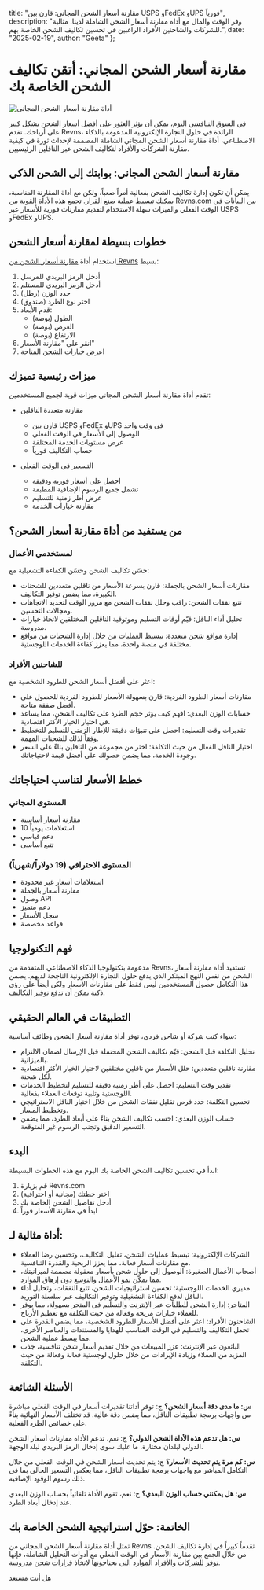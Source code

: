   title: "مقارنة أسعار الشحن المجاني: قارن بين USPS وFedEx وUPS فورياً",
  description: "وفر الوقت والمال مع أداة مقارنة أسعار الشحن الشاملة لدينا. مثالية للشركات والشاحنين الأفراد الراغبين في تحسين تكاليف الشحن الخاصة بهم.",
  date: "2025-02-19",
  author: "Geeta"
};

# مقارنة أسعار الشحن المجاني: أتقن تكاليف الشحن الخاصة بك

![أداة مقارنة أسعار الشحن المجاني](/images/blog/free-shipping-rate-comparison.jpeg)

في السوق التنافسي اليوم، يمكن أن يؤثر العثور على أفضل أسعار الشحن بشكل كبير على أرباحك. تقدم Revns، الرائدة في حلول التجارة الإلكترونية المدعومة بالذكاء الاصطناعي، أداة مقارنة أسعار الشحن المجاني الشاملة المصممة لإحداث ثورة في كيفية مقارنة الشركات والأفراد لتكاليف الشحن عبر الناقلين الرئيسيين.

## مقارنة أسعار الشحن المجاني: بوابتك إلى الشحن الذكي

يمكن أن تكون إدارة تكاليف الشحن بفعالية أمراً صعباً، ولكن مع أداة المقارنة المناسبة، يمكنك تبسيط عملية صنع القرار. تجمع هذه الأداة القوية من [Revns.com](https://www.revns.com) بين البيانات في الوقت الفعلي والميزات سهلة الاستخدام لتقديم مقارنات فورية للأسعار عبر USPS وFedEx وUPS.

## خطوات بسيطة لمقارنة أسعار الشحن

استخدام أداة [مقارنة أسعار الشحن من Revns](https://www.revns.com/tools/shipping-comparison) بسيط:

1. أدخل الرمز البريدي للمرسل
2. أدخل الرمز البريدي للمستلم
3. حدد الوزن (رطل)
4. اختر نوع الطرد (صندوق)
5. قدم الأبعاد:
   - الطول (بوصة)
   - العرض (بوصة)
   - الارتفاع (بوصة)
6. انقر على "مقارنة الأسعار"
7. اعرض خيارات الشحن المتاحة

## ميزات رئيسية تميزك

تقدم أداة مقارنة أسعار الشحن المجاني ميزات قوية لجميع المستخدمين:

- مقارنة متعددة الناقلين
  - قارن بين USPS وFedEx وUPS في وقت واحد
  - الوصول إلى الأسعار في الوقت الفعلي
  - عرض مستويات الخدمة المختلفة
  - حساب التكاليف فورياً

- التسعير في الوقت الفعلي
  - احصل على أسعار فورية ودقيقة
  - تشمل جميع الرسوم الإضافية المطبقة
  - عرض أطر زمنية للتسليم
  - مقارنة خيارات الخدمة

## من يستفيد من أداة مقارنة أسعار الشحن؟

### لمستخدمي الأعمال
حسّن تكاليف الشحن وحسّن الكفاءة التشغيلية مع:
- مقارنات أسعار الشحن بالجملة: قارن بسرعة الأسعار من ناقلين متعددين للشحنات الكبيرة، مما يضمن توفير التكاليف.
- تتبع نفقات الشحن: راقب وحلل نفقات الشحن مع مرور الوقت لتحديد الاتجاهات ومجالات التحسين.
- تحليل أداء الناقل: قيّم أوقات التسليم وموثوقية الناقلين المختلفين لاتخاذ خيارات مدروسة.
- إدارة مواقع شحن متعددة: تبسيط العمليات من خلال إدارة الشحنات من مواقع مختلفة في منصة واحدة، مما يعزز كفاءة الخدمات اللوجستية.

### للشاحنين الأفراد
اعثر على أفضل أسعار الشحن للطرود الشخصية مع:
- مقارنات أسعار الطرود الفردية: قارن بسهولة الأسعار للطرود الفردية للحصول على أفضل صفقة متاحة.
- حسابات الوزن البعدي: افهم كيف يؤثر حجم الطرد على تكاليف الشحن، مما يساعد في اختيار الخيار الأكثر اقتصادية.
- تقديرات وقت التسليم: احصل على تنبؤات دقيقة للإطار الزمني للتسليم للتخطيط وفقاً لذلك للشحنات المهمة.
- اختيار الناقل الفعال من حيث التكلفة: اختر من مجموعة من الناقلين بناءً على السعر وجودة الخدمة، مما يضمن حصولك على أفضل قيمة لاحتياجاتك.

## خطط الأسعار لتناسب احتياجاتك

### المستوى المجاني
- مقارنة أسعار أساسية
- 10 استعلامات يومياً
- دعم قياسي
- تتبع أساسي

### المستوى الاحترافي (19 دولاراً/شهرياً)
- استعلامات أسعار غير محدودة
- مقارنة أسعار بالجملة
- وصول API
- دعم متميز
- سجل الأسعار
- قواعد مخصصة

## فهم التكنولوجيا

مدعومة بتكنولوجيا الذكاء الاصطناعي المتقدمة من Revns، تستفيد أداة مقارنة أسعار الشحن من نفس النهج المبتكر الذي يدفع حلول التجارة الإلكترونية الناجحة لديهم. يضمن هذا التكامل حصول المستخدمين ليس فقط على مقارنات الأسعار ولكن أيضاً على رؤى ذكية يمكن أن تدفع توفير التكاليف.

## التطبيقات في العالم الحقيقي

سواء كنت شركة أو شاحن فردي، توفر أداة مقارنة أسعار الشحن وظائف أساسية:

- تحليل التكلفة قبل الشحن: قيّم تكاليف الشحن المحتملة قبل الإرسال لضمان الالتزام بالميزانية.
- مقارنة ناقلين متعددين: حلل الأسعار من ناقلين مختلفين لاختيار الخيار الأكثر اقتصادية لكل شحنة.
- تقدير وقت التسليم: احصل على أطر زمنية دقيقة للتسليم لتخطيط الخدمات اللوجستية وتلبية توقعات العملاء بفعالية.
- تحسين التكلفة: حدد فرص تقليل نفقات الشحن من خلال اختيار الناقل الاستراتيجي وتخطيط المسار.
- حساب الوزن البعدي: احسب تكاليف الشحن بناءً على أبعاد الطرد، مما يضمن التسعير الدقيق وتجنب الرسوم غير المتوقعة.

## البدء

ابدأ في تحسين تكاليف الشحن الخاصة بك اليوم مع هذه الخطوات البسيطة:

1. قم بزيارة Revns.com
2. اختر خطتك (مجانية أو احترافية)
3. أدخل تفاصيل الشحن الخاصة بك
4. ابدأ في مقارنة الأسعار فوراً

## أداة مثالية لـ:
- الشركات الإلكترونية: تبسيط عمليات الشحن، تقليل التكاليف، وتحسين رضا العملاء مع مقارنات أسعار فعالة، مما يعزز الربحية والقدرة التنافسية.
- أصحاب الأعمال الصغيرة: الوصول إلى حلول شحن بأسعار معقولة مصممة لميزانيتك، مما يمكّن نمو الأعمال والتوسع دون إرهاق الموارد.
- مديري الخدمات اللوجستية: تحسين استراتيجيات الشحن، تتبع النفقات، وتحليل أداء الناقل لدفع الكفاءة التشغيلية وتوفير التكاليف عبر سلسلة التوريد.
- المتاجر: إدارة الشحن للطلبات عبر الإنترنت والتسليم في المتجر بسهولة، مما يوفر للعملاء خيارات مريحة وفعالة من حيث التكلفة مع تعظيم الأرباح.
- الشاحنون الأفراد: اعثر على أفضل الأسعار للطرود الشخصية، مما يضمن القدرة على تحمل التكاليف والتسليم في الوقت المناسب للهدايا والمستندات والعناصر الأخرى، مما يبسط عملية الشحن.
- البائعون عبر الإنترنت: عزز المبيعات من خلال تقديم أسعار شحن تنافسية، جذب المزيد من العملاء وزيادة الإيرادات من خلال حلول لوجستية فعالة وفعالة من حيث التكلفة.

## الأسئلة الشائعة

**س: ما مدى دقة أسعار الشحن؟**
ج: توفر أداتنا تقديرات أسعار في الوقت الفعلي مباشرة من واجهات برمجة تطبيقات الناقل، مما يضمن دقة عالية. قد تختلف الأسعار النهائية بناءً على خصائص الطرد الفعلية.

**س: هل تدعم هذه الأداة الشحن الدولي؟**
ج: نعم، تدعم الأداة مقارنات أسعار الشحن الدولي لبلدان مختارة. ما عليك سوى إدخال الرمز البريدي لبلد الوجهة.

**س: كم مرة يتم تحديث الأسعار؟**
ج: يتم تحديث أسعار الشحن في الوقت الفعلي من خلال التكامل المباشر مع واجهات برمجة تطبيقات الناقل، مما يعكس التسعير الحالي بما في ذلك رسوم الوقود الإضافية.

**س: هل يمكنني حساب الوزن البعدي؟**
ج: نعم، تقوم الأداة تلقائياً بحساب الوزن البعدي عند إدخال أبعاد الطرد.

## الخاتمة: حوّل استراتيجية الشحن الخاصة بك

تمثل أداة مقارنة أسعار الشحن المجاني من Revns تقدماً كبيراً في إدارة تكاليف الشحن. من خلال الجمع بين مقارنة الأسعار في الوقت الفعلي مع أدوات التحليل الشاملة، فإنها توفر للشركات والأفراد الموارد التي يحتاجونها لاتخاذ قرارات شحن مدروسة.

هل أنت مستعد
